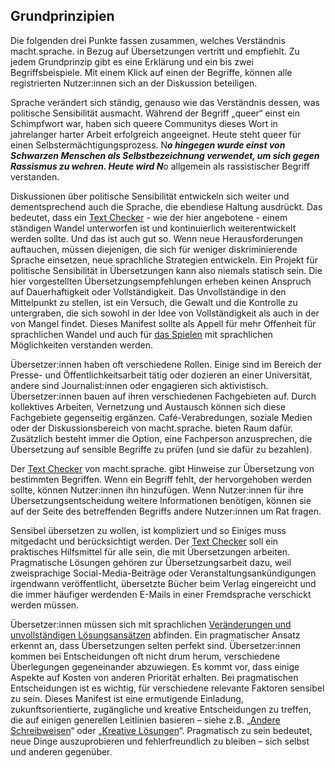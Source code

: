 ## Grundprinzipien

Die folgenden drei Punkte fassen zusammen, welches Verständnis macht.sprache. in Bezug auf Übersetzungen vertritt und empfiehlt. Zu jedem Grundprinzip gibt es eine Erklärung und ein bis zwei Begriffsbeispiele. Mit einem Klick auf einen der Begriffe, können alle registrierten Nutzer:innen sich an der Diskussion beteiligen.

<CollapsableSectionContainer>

<CollapsableSection
    domId="change-and-incompleteness"
    title="Veränderung und Unvollständigkeit"
    intro="Sprache verändert sich ständig. Wer sich für diskriminierungsfreiere Sprache einsetzt, muss bereit sein, immer wieder neue Strategien für neue Herausforderungen zu entwickeln.">

Sprache verändert sich ständig, genauso wie das Verständnis dessen, was politische Sensibilität ausmacht. Während der Begriff „queer“ einst ein Schimpfwort war, haben sich queere Communitys dieses Wort in jahrelanger harter Arbeit erfolgreich angeeignet. Heute steht queer für einen Selbstermächtigungsprozess. N***o hingegen wurde einst von Schwarzen Menschen als Selbstbezeichnung verwendet, um sich gegen Rassismus zu wehren. Heute wird N***o allgemein als rassistischer Begriff verstanden.

Diskussionen über politische Sensibilität entwickeln sich weiter und dementsprechend auch die Sprache, die ebendiese Haltung ausdrückt. Das bedeutet, dass ein [Text Checker](/text-checker) - wie der hier angebotene - einem ständigen Wandel unterworfen ist und kontinuierlich weiterentwickelt werden sollte. Und das ist auch gut so. Wenn neue Herausforderungen auftauchen, müssen diejenigen, die sich für weniger diskriminierende Sprache einsetzen, neue sprachliche Strategien entwickeln. Ein Projekt für politische Sensibilität in Übersetzungen kann also niemals statisch sein. Die hier vorgestellten Übersetzungsempfehlungen erheben keinen Anspruch auf Dauerhaftigkeit oder Vollständigkeit. Das Unvollständige in den Mittelpunkt zu stellen, ist ein Versuch, die Gewalt und die Kontrolle zu untergraben, die sich sowohl in der Idee von Vollständigkeit als auch in der von Mangel findet. Dieses Manifest sollte als Appell für mehr Offenheit für sprachlichen Wandel und auch für [das Spielen](#creative-solutions) mit sprachlichen Möglichkeiten verstanden werden.

<TermExampleContainer>
    <TermExample term="Queer" />
    <TermExample term="Negro" />
</TermExampleContainer>

</CollapsableSection>

<CollapsableSection
    title="Kollektivarbeit und Austausch"
    domId="collaboration"
    intro="Keine Person ist Expert:in für alles. Kollektives Arbeiten und Austausch ermöglichen es Übersetzer:innen, voneinander zu lernen.">

Übersetzer:innen haben oft verschiedene Rollen. Einige sind im Bereich der Presse- und Öffentlichkeitsarbeit tätig oder dozieren an einer Universität, andere sind Journalist:innen oder engagieren sich aktivistisch. Übersetzer:innen bauen auf ihren verschiedenen Fachgebieten auf. Durch kollektives Arbeiten, Vernetzung und Austausch können sich diese Fachgebiete gegenseitig ergänzen. Café-Verabredungen, soziale Medien oder der Diskussionsbereich von macht.sprache. bieten Raum dafür. Zusätzlich besteht immer die Option, eine Fachperson anzusprechen, die Übersetzung auf sensible Begriffe zu prüfen (und sie dafür zu bezahlen).

Der [Text Checker](/text-checker) von macht.sprache. gibt Hinweise zur Übersetzung von bestimmten Begriffen. Wenn ein Begriff fehlt, der hervorgehoben werden sollte, können Nutzer:innen ihn hinzufügen. Wenn Nutzer:innen für ihre Übersetzungsentscheidung weitere Informationen benötigen, können sie auf der Seite des betreffenden Begriffs andere Nutzer:innen um Rat fragen.

<TermExampleContainer>
    <TermExample term="Pflanzkanacken" />
</TermExampleContainer>

</CollapsableSection>

<CollapsableSection
    title="Pragmatismus"
    domId="pragmatic-solutions"
    intro="Übersetzungen erfordern oft pragmatische Lösungen. Diese sollten zukunftsorientiert, zugänglich und kreativ sein.">

Sensibel übersetzen zu wollen, ist kompliziert und so Einiges muss mitgedacht und berücksichtigt werden. Der [Text Checker](/text-checker) soll ein praktisches Hilfsmittel für alle sein, die mit Übersetzungen arbeiten. Pragmatische Lösungen gehören zur Übersetzungsarbeit dazu, weil zweisprachige Social-Media-Beiträge oder Veranstaltungsankündigungen irgendwann veröffentlicht, übersetzte Bücher beim Verlag eingereicht und die immer häufiger werdenden E-Mails in einer Fremdsprache verschickt werden müssen.

Übersetzer:innen müssen sich mit sprachlichen [Veränderungen und unvollständigen Lösungsansätzen](#change-and-incompleteness) abfinden. Ein pragmatischer Ansatz erkennt an, dass Übersetzungen selten perfekt sind. Übersetzer:innen kommen bei Entscheidungen oft nicht drum herum, verschiedene Überlegungen gegeneinander abzuwiegen. Es kommt vor, dass einige Aspekte auf Kosten von anderen Priorität erhalten. Bei pragmatischen Entscheidungen ist es wichtig, für verschiedene relevante Faktoren sensibel zu sein. Dieses Manifest ist eine ermutigende Einladung, zukunftsorientierte, zugängliche und kreative Entscheidungen zu treffen, die auf einigen generellen Leitlinien basieren – siehe z.B. „[Andere Schreibweisen](#typographic-options)“ oder „[Kreative Lösungen](#creative-solutions)“. Pragmatisch zu sein bedeutet, neue Dinge auszuprobieren und fehlerfreundlich zu bleiben – sich selbst und anderen gegenüber.

<TermExampleContainer>
    <TermExample term="What about gender?" lang="en" />
</TermExampleContainer>

</CollapsableSection>

</CollapsableSectionContainer>
